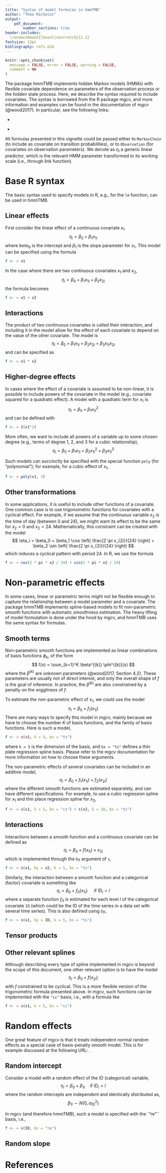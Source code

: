 ```yaml
---
title: "Syntax of model formulas in hmmTMB"
author: "Théo Michelot"
output: 
    pdf_document:
        number_sections: true
header-includes:
  \renewcommand{\baselinestretch}{1.2}
fontsize: 12pt
bibliography: refs.bib
---
```


```r
knitr::opts_chunk$set(
  message = FALSE, error = FALSE, warning = FALSE,
  comment = NA
)
```

The package hmmTMB implements hidden Markov models (HMMs) with flexible covariate dependence on parameters of the observation process or the hidden state process. Here, we describe the syntax required to include covariates. The syntax is borrowed from the R package mgcv, and more information and examples can be found in the documentation of mgcv (@wood2017). In particular, see the following links:

- \url{https://stat.ethz.ch/R-manual/R-devel/library/mgcv/html/gam.models.html}

- \url{https://stat.ethz.ch/R-manual/R-devel/library/mgcv/html/smooth.terms.html}

All formulas presented in this vignette could be passed either to `MarkovChain` (to include as covariate on transition probabilities), or to `Observation` (for covariates on observation parameters). We denote as $\eta_i$ a generic linear predictor, which is the relevant HMM parameter transformed to its working scale (i.e., through link function).

# Base R syntax

The basic syntax used to specify models in R, e.g., for the `lm` function, can be used in hmmTMB.

## Linear effects

First consider the linear effect of a continuous covariate $x_1$
$$
\eta_i = \beta_0 + \beta_1 x_{1i}
$$
where $beta_0$ is the intercept and $\beta_1$ is the slope parameter for $x_1$. This model can be specified using the formula
```r
f <- ~ x1
```

In the case where there are two continuous covariates $x_1$ and $x_2$,
$$
\eta_i = \beta_0 + \beta_1 x_{1i} + \beta_2 x_{2i}
$$
the formula becomes
```r
f <- ~ x1 + x2
```

## Interactions

The product of two continuous covariates is called their interaction, and including it in the model allow for the effect of each covariate to depend on the value of the other covariate. The model is
$$
\eta_i = \beta_0 + \beta_1 x_{1i} + \beta_2 x_{2i} + \beta_3 x_{1i} x_{2i}
$$
and can be specified as
```r
f <- ~ x1 * x2
```

## Higher-degree effects

In cases where the effect of a covariate is assumed to be non-linear, it is possible to include powers of the covariate in the model (e.g., covariate squared for a quadratic effect). A model with a quadratic term for $x_1$ is
$$
\eta_i = \beta_0 + \beta_1 x_{1i}^2
$$
and can be defined with
```r
f <- ~ I(x1^2)
```

More often, we want to include all powers of a variable up to some chosen degree (e.g., terms of degree 1, 2, and 3 for a cubic relationship),
$$
\eta_i = \beta_0 + \beta_1 x_{1i} + \beta_2 x_{1i}^2 + \beta_3 x_{1i}^3
$$

Such models can succinctly be specified with the special function `poly` (for "polynomial"); for example, for a cubic effect of $x_1$,
```r
f <- ~ poly(x1, 3)
```

## Other transformations

In some applications, it is useful to include other functions of a covariate. One common case is to use trigonometric functions for covariates with a cyclical effect. For example, if we assume that the continuous variable $x_2$ is the time of day (between 0 and 24), we might want its effect to be the same for $x_2 = 0$ and $x_2 = 24$. Mathematically, this constraint can be created with the model
$$
\eta_i = \beta_0 + \beta_1 \cos \left( \frac{2 \pi x_{2i}}{24} \right) + \beta_2 \sin \left( \frac{2 \pi x_{2i}}{24} \right)
$$
which induces a cyclical pattern with period 24. In R, we use the formula 
```r
f <- ~ cos(2 * pi * x2 / 24) + sin(2 * pi * x2 / 24)
```

# Non-parametric effects

In some cases, linear or parametric terms might not be flexible enough to capture the relationship between a model parameter and a covariate. The package hmmTMB implements spline-based models to fit non-parametric smooth functions with automatic smoothness estimation. The heavy lifting of model formulation is done under the hood by mgcv, and hmmTMB uses the same syntax for formulas.

## Smooth terms

Non-parametric smooth functions are implemented as linear combinations of basis functions $\phi_k$, of the form
$$
f(x) = \sum_{k=1}^K \beta^{(k)} \phi^{(k)}(x)
$$
where the $\beta^{(k)}$ are unknown parameters (@wood2017, Section 4.2). These parameters are usually not of direct interest, and only the overall shape of $f$ is the goal of inference. In practice, the $\beta^{(k)}$ are also constrained by a penalty on the wiggliness of $f$.

To estimate the non-parametric effect of $x_1$, we could use the model
$$
\eta_i = \beta_0 + f_1(x_{1i})
$$
There are many ways to specify this model in mgcv, mainly because we have to choose the number $K$ of basis functions, and the family of basis functions. Here is such a model,
```r
f <- ~ s(x1, k = 5, bs = "ts")
```
where `k = 5` is the dimension of the basis, and `bs = "ts"` defines a thin plate regression spline basis. Please refer to the mgcv documentation for more information on how to choose these arguments.

The non-parametric effects of several covariates can be included in an additive model,
$$
\eta_i = \beta_0 + f_1(x_{1i}) + f_2(x_{2i})
$$
where the different smooth functions are estimated separately, and can have different specifications. For example, to use a cubic regression spline for $x_1$ and thin place regression spline for $x_2$,
```r
f <- ~ s(x1, k = 5, bs = "cs") + s(x2, k = 10, bs = "ts")
```

## Interactions

Interactions between a smooth function and a continuous covariate can be defined as
$$
\eta_i = \beta_0 + f(x_{1i}) \times x_{2i}
$$
which is implemented through the `by` argument of `s`,
```r
f <- ~ s(x1, by = x2, k = 5, bs = "ts")
```

Similarly, the interaction between a smooth function and a categorical (factor) covariate is something like
$$
\eta_i = \beta_0 + f_{l1}(x_{1i})\quad \text{ if } \text{ID}_i = l
$$
where a separate function $f_{l1}$ is estimated for each level $l$ of the categorical covariate `ID` (which could be the ID of the time series in a data set with several time series). This is also defined using `by`,
```r
f <- ~ s(x1, by = ID, k = 5, bs = "ts")
```

## Tensor products

## Other relevant splines

Although describing every type of spline implemented in mgcv is beyond the scope of this document, one other relevant option is to have the model
$$
\eta_i = \beta_0 + f(x_{2i})
$$
with $f$ constrained to be cyclical. This is a more flexible version of the trigonometric formula presented above. In mgcv, such functions can be implemented with the `"cc"` basis, i.e., with a formula like
```r
f <- ~ s(x1, k = 5, bs = "cc")
```

# Random effects

One great feature of mgcv is that it treats independent normal random effects as a special case of basis-penalty smooth model. This is for example discussed at the following URL: \url{https://stat.ethz.ch/R-manual/R-devel/library/mgcv/html/smooth.construct.re.smooth.spec.html}.

## Random intercept

Consider a model with a random effect of the ID (categorical) variable,
$$
\eta_i = \beta_0 + \beta_{1l}\quad \text{if ID}_i = l 
$$
where the random intercepts are independent and identically distributed as,
$$
\beta_{1l} \sim N(0, \sigma^2_\text{ID})
$$

In mgcv (and therefore hmmTMB), such a model is specified with the `"re"`` basis, i.e.,
```r
f <- ~ s(ID, bs = "re")
```

## Random slope

# References
